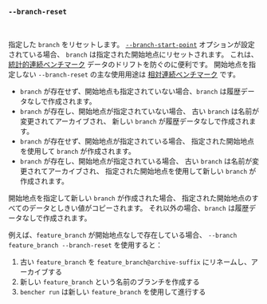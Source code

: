 ### `--branch-reset`

<br />

指定した `branch` をリセットします。
[`--branch-start-point`][branch start point] オプションが設定されている場合、
`branch` は指定された開始地点にリセットされます。
これは、[統計的連続ベンチマーク][statistical continuous benchmarking] データのドリフトを防ぐのに便利です。
開始地点を指定しない `--branch-reset` の主な使用用途は
[相対連続ベンチマーク][relative continuous benchmarking] です。

- `branch` が存在せず、開始地点も指定されていない場合、`branch` は履歴データなしで作成されます。
- `branch` が存在し、開始地点が指定されていない場合、
  古い `branch` は名前が変更されてアーカイブされ、
  新しい `branch` が履歴データなしで作成されます。
- `branch` が存在せず、開始地点が指定されている場合、
  指定された開始地点を使用して `branch` が作成されます。
- `branch` が存在し、開始地点が指定されている場合、
  古い `branch` は名前が変更されてアーカイブされ、
  指定された開始地点を使用して新しい `branch` が作成されます。

開始地点を指定して新しい `branch` が作成された場合、
指定された開始地点のすべてのデータとしきい値がコピーされます。
それ以外の場合、`branch` は履歴データなしで作成されます。

例えば、`feature_branch` が開始地点なしで存在している場合、
`--branch feature_branch --branch-reset` を使用すると：

1. 古い `feature_branch` を `feature_branch@archive-suffix` にリネームし、アーカイブする
2. 新しい `feature_branch` という名前のブランチを作成する
3. `bencher run` は新しい `feature_branch` を使用して進行する

[statistical continuous benchmarking]: /ja/docs/how-to/track-benchmarks/#statistical-continuous-benchmarking
[relative continuous benchmarking]: /ja/docs/how-to/track-benchmarks/#relative-continuous-benchmarking

[branch start point]: #--branch-start-point-branch
